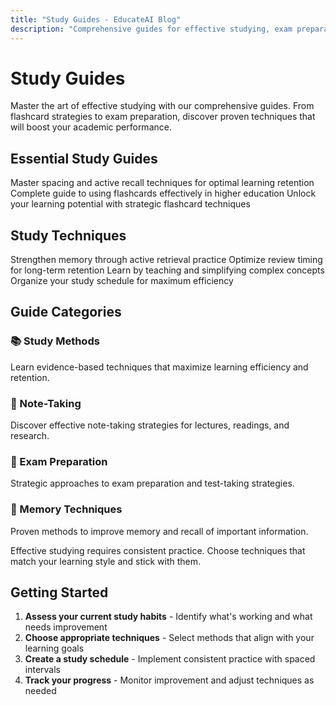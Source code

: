 ```yaml
---
title: "Study Guides - EducateAI Blog" 
description: "Comprehensive guides for effective studying, exam preparation, and academic success strategies"
---
```


# Study Guides

Master the art of effective studying with our comprehensive guides. From flashcard strategies to exam preparation, discover proven techniques that will boost your academic performance.

## Essential Study Guides

<CardGroup cols={1}>
  <Card title="How to Study Effectively" href="/blog/guides/how-to-study-effectively-master-spacing-and-active-recall-for-academic-success">
    Master spacing and active recall techniques for optimal learning retention
  </Card>
  
  <Card title="Flashcards for College Students" href="/blog/guides/flashcards-for-college-students-a-comprehensive-guide">
    Complete guide to using flashcards effectively in higher education
  </Card>
  
  <Card title="Flashcards for Studying" href="/blog/guides/flashcards-for-studying-unlocking-your-learning-potential">
    Unlock your learning potential with strategic flashcard techniques
  </Card>
</CardGroup>

## Study Techniques

<CardGroup cols={2}>
  <Card title="Active Recall" icon="brain">
    Strengthen memory through active retrieval practice
  </Card>
  
  <Card title="Spaced Repetition" icon="clock">
    Optimize review timing for long-term retention
  </Card>
  
  <Card title="Feynman Technique" icon="chalkboard-user">
    Learn by teaching and simplifying complex concepts
  </Card>
  
  <Card title="Time Management" icon="calendar-check">
    Organize your study schedule for maximum efficiency
  </Card>
</CardGroup>

## Guide Categories

### 📚 Study Methods
Learn evidence-based techniques that maximize learning efficiency and retention.

### 📝 Note-Taking
Discover effective note-taking strategies for lectures, readings, and research.

### 🎯 Exam Preparation
Strategic approaches to exam preparation and test-taking strategies.

### 🧠 Memory Techniques
Proven methods to improve memory and recall of important information.

<Warning>
  Effective studying requires consistent practice. Choose techniques that match your learning style and stick with them.
</Warning>

## Getting Started

1. **Assess your current study habits** - Identify what's working and what needs improvement
2. **Choose appropriate techniques** - Select methods that align with your learning goals
3. **Create a study schedule** - Implement consistent practice with spaced intervals
4. **Track your progress** - Monitor improvement and adjust techniques as needed